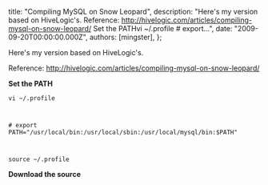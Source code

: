 
  title: "Compiling MySQL on Snow Leopard",
  description: "Here's my version based on HiveLogic's. Reference: http://hivelogic.com/articles/compiling-mysql-on-snow-leopard/ Set the PATHvi ~/.profile # export...",
  date: "2009-09-20T00:00:00.000Z",
  authors: [mingster],
};

<p>Here's my version based on HiveLogic's.</p>
<p>Reference: <a href="http://hivelogic.com/articles/compiling-mysql-on-snow-leopard/">http://hivelogic.com/articles/compiling-mysql-on-snow-leopard/</a></p>
<p><b>Set the PATH</b><br /><code><br />vi ~/.profile</p>
<p># export PATH="/usr/local/bin:/usr/local/sbin:/usr/local/mysql/bin:$PATH"</p>
<p>source ~/.profile<br /></code></p>
<p><b>Download the source</b></p>
